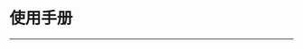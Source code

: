 # 使用手册


<Cards>
  <Card
    title="快速开始"
    href="/docs/guide/quickstart"
  />    
</Cards>

---

<Cards>
  <Card
    title="系统概览"
    href="/docs/guide/dashboard"
  />    
  <Card
    title="专辑管理"
    href="/docs/guide/project"
  />
  <Card
    title="相册管理"
    href="/docs/guide/album"
  />  
  <Card
    title="首页特效"
    href="/docs/guide/home"
  /> 
  <Card
    title="销售线索"
    href="/docs/guide/feedback"
  />    
  <Card
    title="介绍信息"
    href="/docs/guide/about"
  />   
  <Card
    title="套系价格"
    href="/docs/guide/service"
  />     
  <Card
    title="系统设置"
    href="/docs/guide/setting"
  />
</Cards>
